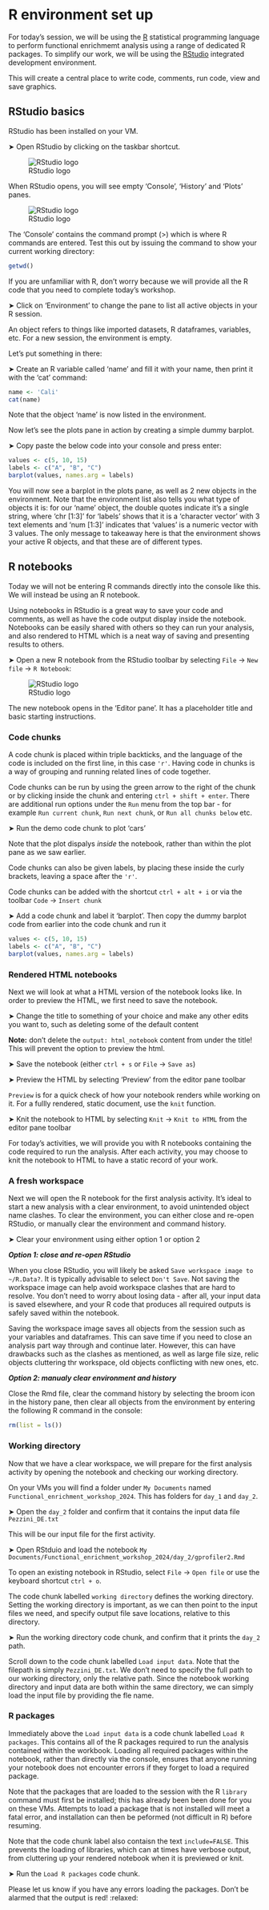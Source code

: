 # R environment set up 

For today's session, we will be using the [R](https://www.r-project.org/) statistical programming language to perform functional enrichmemt analysis using a range of dedicated R packages. To simplify our work, we will be using the [RStudio](https://posit.co/download/rstudio-desktop/) integrated development environment. 

This will create a central place to write code, comments, run code, view and save graphics.

## RStudio basics

RStudio has been installed on your VM. 

&#x27A4; Open RStudio by clicking on the taskbar shortcut.

![RStudio logo](images/rstudio_logo.png)


When RStudio opens, you will see empty 'Console', 'History' and 'Plots' panes. 

![RStudio logo](images/rstudio-default-open.png)

The 'Console' contains the command prompt (>) which is where R commands are entered. Test this out by issuing the command to show your current working directory:

```r
getwd()
```

If you are unfamiliar with R, don't worry because we will provide all the R code that you need to complete today's workshop. 

&#x27A4; Click on 'Environment' to change the pane to list all active objects in your R session. 

An object refers to things like imported datasets, R dataframes, variables, etc. For a new session, the environment is empty. 

Let's put something in there:

&#x27A4; Create an R variable called 'name' and fill it with your name, then print it with the 'cat' command:

```r
name <- 'Cali'
cat(name)
```

Note that the object 'name' is now listed in the environment. 

Now let's see the plots pane in action by creating a simple dummy barplot. 

&#x27A4; Copy paste the below code into your console and press enter:

```r
values <- c(5, 10, 15)
labels <- c("A", "B", "C")
barplot(values, names.arg = labels)
```

You will now see a barplot in the plots pane, as well as 2 new objects in the environment. Note that the environment list also tells you what type of objects it is: for our 'name' object, the double quotes indicate it's a single string, where 'chr [1:3]' for 'labels' shows that it is a 'character vector' with 3 text elements and 'num [1:3]' indicates that 'values' is a numeric vector with 3 values. The only message to takeaway here is that the environment shows your active R objects, and that these are of different types. 

## R notebooks 

Today we will not be entering R commands directly into the console like this. We will instead be using an R notebook. 

Using notebooks in RStudio is a great way to save your code and comments, as well as have the code output display inside the notebook. Notebooks can be easily shared with others so they can run your analysis, and also rendered to HTML which is a neat way of saving and presenting results to others. 

&#x27A4; Open a new R notebook from the RStudio toolbar by selecting `File` &rarr; `New file` &rarr; `R Notebook`:   

![RStudio logo](images/rstudio-new-notebook.png)


The new notebook opens in the 'Editor pane'. It has a placeholder title and basic starting instructions. 

### Code chunks

A code chunk is placed within triple backticks, and the language of the code is included on the first line, in this case `'r'`. Having code in chunks is a way of grouping and running related lines of code together. 

Code chunks can be run by using the green arrow to the right of the chunk or by clicking inside the chunk and entering `ctrl + shift + enter`. There are additional run options under the `Run` menu from the top bar - for example `Run current chunk`, `Run next chunk`, or `Run all chunks below` etc. 

&#x27A4; Run the demo code chunk to plot 'cars'

Note that the plot dispalys *inside* the notebook, rather than within the plot pane as we saw earlier. 

Code chunks can also be given labels, by placing these inside the curly brackets, leaving a space after the `'r'`. 

Code chunks can be added with the shortcut `ctrl + alt + i` or via the toolbar `Code` &rarr; `Insert chunk`

&#x27A4; Add a code chunk and label it 'barplot'. Then copy the dummy barplot code from earlier into the code chunk and run it


```r
values <- c(5, 10, 15)
labels <- c("A", "B", "C")
barplot(values, names.arg = labels)
```
### Rendered HTML notebooks

Next we will look at what a HTML version of the notebook looks like. In order to preview the HTML, we first need to save the notebook. 

&#x27A4;  Change the title to something of your choice and make any other edits you want to, such as deleting some of the default content 

**Note:** don't delete the `output: html_notebook` content from under the title! This will prevent the option to preview the html. 

&#x27A4; Save the notebook (either `ctrl + s` or `File` &rarr; `Save as`)

&#x27A4; Preview the HTML by selecting 'Preview' from the editor pane toolbar 

`Preview` is for a quick check of how your notebook renders while working on it. For a fullly rendered, static document, use the `knit` function. 

&#x27A4; Knit the notebook to HTML by selecting  `Knit` &rarr; `Knit to HTML` from the editor pane toolbar 

For today's activities, we will provide you with R notebooks containing the code required to run the analysis. After each activity, you may choose to knit the notebook to HTML to have a static record of your work. 

### A fresh workspace

Next we will open the R notebook for the first analysis activity.  It's ideal to start a new analysis with a clear environment, to avoid unintended object name clashes. To clear the environment, you can either close and re-open RStudio, or manually clear the environment and command history. 

&#x27A4; Clear your environment using either option 1 or option 2

***Option 1: close and re-open RStudio***

When you close RStudio, you will likely be asked `Save workspace image to ~/R.Data?`. It is typically advisable to select `Don't Save`. Not saving the workspace image can help avoid workspace clashes that are hard to resolve. You don't need to worry about losing data - after all, your input data is saved elsewhere, and your R code that produces all required outputs is safely saved within the notebook.

Saving the workspace image saves all objects from the session such as your variables and dataframes. This can save time if you need to close an analysis part way through and continue later. However, this can have drawbacks such as the clashes as mentioned, as well as large file size, relic objects cluttering thr workspace, old objects conflicting with new ones, etc. 

***Option 2: manualy clear environment and history***

Close the Rmd file, clear the command history by selecting the broom icon in the history pane, then clear all objects from the environment by entering the following R command in the console:

```r
rm(list = ls())
```



### Working directory

Now that we have a clear workspace, we will prepare for the first analysis activity by opening the notebook and checking our working directory. 

On your VMs you will find a folder under `My Documents` named `Functional_enrichment_workshop_2024`. This has folders for `day_1` and `day_2`. 

&#x27A4; Open the `day_2` folder and confirm that it contains the input data file `Pezzini_DE.txt`

This will be our input file for the first activity. 

&#x27A4; Open RStduio and load the notebook `My Documents/Functional_enrichment_workshop_2024/day_2/gprofiler2.Rmd`

To open an existing notebook in RStudio, select `File` &rarr; `Open file` or use the keyboard shortcut `ctrl + o`. 

The code chunk labelled `working directory` defines the working directory. Setting the working directory is important, as we can then point to the input files we need, and specify output file save locations, relative to this directory. 

&#x27A4; Run the working directory code chunk, and confirm that it prints the `day_2` path.

Scroll down to the code chunk labelled `Load input data`. Note that the filepath is simply `Pezzini_DE.txt`. We don't need to specify the full path to our working directory, only the relative path. Since the notebook working directory and input data are both within the same directory, we can simply load the input file by providing the fle name. 


### R packages

Immediately above the `Load input data` is a code chunk labelled `Load R packages`. This contains all of the R packages required to run the analysis contained within the workbook. Loading all required packages within the notebook, rather than directly via the console, ensures that anyone running your notebook does not encounter errors if they forget to load a required package. 

Note that the packages that are loaded to the session with the R `library` command must first be installed; this has already been been done for you on these VMs. Attempts to load a package that is not installed will meet a fatal error, and installation can then be peformed (not difficult in R) before resuming.

Note that the code chunk label also contaisn the text `include=FALSE`. This prevents the loading of libraries, which can at times have verbose output, from cluttering up your rendered notebook when it is previewed or knit. 

&#x27A4; Run the `Load R packages` code chunk. 

Please let us know if you have any errors loading the packages. Don't be alarmed that the output is red! :relaxed: